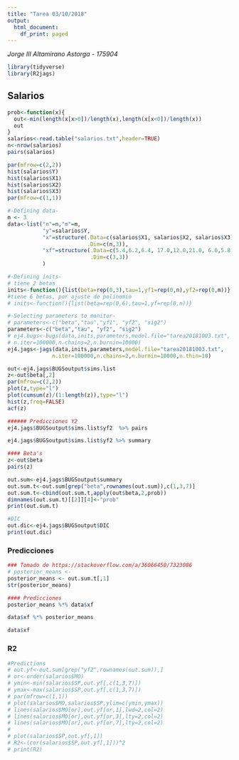 ```yaml
---
title: "Tarea 03/10/2018"
output:
  html_document:
    df_print: paged
---
```


_Jorge III Altamirano Astorga - 175904_

```r
library(tidyverse)
library(R2jags)
```


## Salarios

```r
prob<-function(x){
  out<-min(length(x[x>0])/length(x),length(x[x<0])/length(x))
  out
}
salarios<-read.table("salarios.txt",header=TRUE)
n<-nrow(salarios)
pairs(salarios)
```

```r
par(mfrow=c(2,2))
hist(salarios$Y)
hist(salarios$X1)
hist(salarios$X2)
hist(salarios$X3)
par(mfrow=c(1,1))
```

```r
#-Defining data-
m <- 3
data<-list("n"=n,"m"=m,
           "y"=salarios$Y,
           "x"=structure(.Data=c(salarios$X1, salarios$X2, salarios$X3),
                         .Dim=c(n,3)),
           "xf"=structure(.Data=c(5.4,6.2,6.4, 17.0,12.0,21.0, 6.0,5.8,6.1),
                          .Dim=c(3,3))
           )

#-Defining inits-
# tiene 2 betas
inits<-function(){list(beta=rep(0,3),tau=1,yf1=rep(0,n),yf2=rep(0,m))}
#tiene 6 betas, por ajuste de polinomio
# inits<-function(){list(beta=rep(0,6),tau=1,yf=rep(0,n))}

#-Selecting parameters to monitor-
# parameters<-c("beta","tau","yf1", "yf2", "sig2")
parameters<-c("beta","tau", "yf2", "sig2")
# ej4.bugs<-bugs(data,inits,parameters,model.file="tarea20181003.txt",
# n.iter=100000,n.chains=2,n.burnin=10000)
ej4.jags<-jags(data,inits,parameters,model.file="tarea20181003.txt",
              n.iter=100000,n.chains=2,n.burnin=10000,n.thin=10)
```

```r
out<-ej4.jags$BUGSoutput$sims.list
z<-out$beta[,2]
par(mfrow=c(2,2))
plot(z,type="l")
plot(cumsum(z)/(1:length(z)),type="l")
hist(z,freq=FALSE)
acf(z)
```

```r
###### Predicciones Y2
ej4.jags$BUGSoutput$sims.list$yf2  %>% pairs
```

```r
ej4.jags$BUGSoutput$sims.list$yf2 %>% summary
```

```r
#### Beta's
z<-out$beta
pairs(z)
```
```r
out.sum<-ej4.jags$BUGSoutput$summary
out.sum.t<-out.sum[grep("beta",rownames(out.sum)),c(1,3,7)]
out.sum.t<-cbind(out.sum.t,apply(out$beta,2,prob))
dimnames(out.sum.t)[[2]][4]<-"prob"
print(out.sum.t)

#DIC
out.dic<-ej4.jags$BUGSoutput$DIC
print(out.dic)
```

### Predicciones

```r
### Tomado de https://stackoverflow.com/a/36066450/7323086
# posterior_means <- 
posterior_means <- out.sum.t[,1]
str(posterior_means)
```

```r
#### Predicciones
posterior_means %*% data$xf 
```

```r
data$xf %*% posterior_means
```

```r
data$xf
```


### R2

```r
#Predictions
# out.yf<-out.sum[grep("yf2",rownames(out.sum)),]
# or<-order(salarios$MO)
# ymin<-min(salarios$SP,out.yf[,c(1,3,7)])
# ymax<-max(salarios$SP,out.yf[,c(1,3,7)])
# par(mfrow=c(1,1))
# plot(salarios$MO,salarios$SP,ylim=c(ymin,ymax))
# lines(salarios$MO[or],out.yf[or,1],lwd=2,col=2)
# lines(salarios$MO[or],out.yf[or,3],lty=2,col=2)
# lines(salarios$MO[or],out.yf[or,7],lty=2,col=2)
# 
# plot(salarios$SP,out.yf[,1])
# R2<-(cor(salarios$SP,out.yf[,1]))^2
# print(R2)
```

